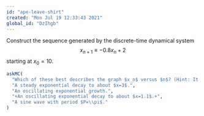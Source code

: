 ```yaml
---
id: "ape-leave-shirt"
created: "Mon Jul 19 12:33:43 2021"
global_id: "DzIhgb"
---
```


Construct the sequence generated by the discrete-time dynamical system
$$x_{n+1} \equiv -0.8 x_n + 2$$ starting at $x_0 = 10$. 

```r
askMC(
  "Which of these best describes the graph $x_n$ versus $n$? (Hint: It's always best to try to figure out the command on your own. If you get stuck, press the 'Solution' button in the sandbox.)",
  "A steady exponential decay to about $x=3$.",
  "An oscillating exponential growth.",
  "+An oscillating exponential decay to about $x=1.1$.+",
  "A sine wave with period $P=\\pi$."
)
```



